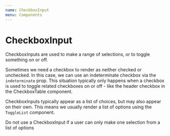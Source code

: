 ```yaml
---
name: CheckboxInput
menu: Components
---
```


# CheckboxInput

CheckboxInputs are used to make a range of selections, or to toggle something on or off.

Sometimes we need a checkbox to render as neither checked or unchecked. In this case, we can use an indeterminate checkbox via the `indeterminate` prop. This situation typically only happens when a checkbox is used to toggle related checkboxes on or off - like the header checkbox in the CheckboxTable component.

CheckboxInputs typically appear as a list of choices, but may also appear on their own. This means we usually render a list of options using the `ToggleList` component.

Do not use a CheckboxInput if a user can only make one selection from a list of options
